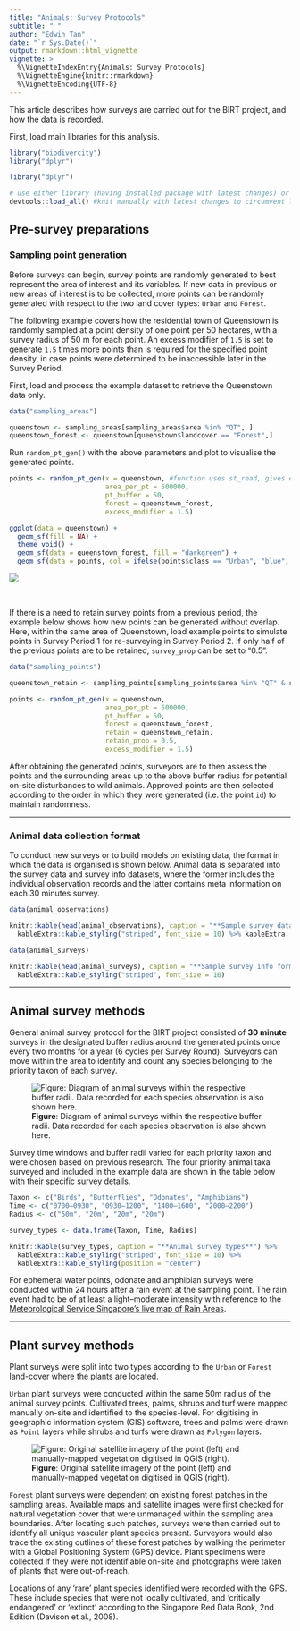 ```yaml
---
title: "Animals: Survey Protocols"
subtitle: " "
author: "Edwin Tan"
date: "`r Sys.Date()`"
output: rmarkdown::html_vignette
vignette: >
  %\VignetteIndexEntry{Animals: Survey Protocols}
  %\VignetteEngine{knitr::rmarkdown}
  %\VignetteEncoding{UTF-8}
---
```


This article describes how surveys are carried out for the BIRT project, and how the data is recorded.

First, load main libraries for this analysis.

```r
library("biodivercity")
library("dplyr")
```

```r
library("dplyr")

# use either library (having installed package with latest changes) or load_all (package in development)
devtools::load_all() #knit manually with latest changes to circumvent library("biodivercity") (use in final version)
```

## Pre-survey preparations

### Sampling point generation

Before surveys can begin, survey points are randomly generated to best represent the area of interest and its variables. If new data in previous or new areas of interest is to be collected, more points can be randomly generated with respect to the two land cover types: `Urban` and `Forest`. 

The following example covers how the residential town of Queenstown is randomly sampled at a point density of one point per 50 hectares, with a survey radius of 50 m for each point. An excess modifier of `1.5` is set to generate `1.5` times more points than is required for the specified point density, in case points were determined to be inaccessible later in the Survey Period.

First, load and process the example dataset to retrieve the Queenstown data only. 

```r
data("sampling_areas")

queenstown <- sampling_areas[sampling_areas$area %in% "QT", ]
queenstown_forest <- queenstown[queenstown$landcover == "Forest",]

```

Run `random_pt_gen()` with the above parameters and plot to visualise the generated points. 

```r
points <- random_pt_gen(x = queenstown, #function uses st_read, gives error here since sample is alr an sf obj
                        area_per_pt = 500000,
                        pt_buffer = 50,
                        forest = queenstown_forest,
                        excess_modifier = 1.5)

ggplot(data = queenstown) +
  geom_sf(fill = NA) +
  theme_void() +
  geom_sf(data = queenstown_forest, fill = "darkgreen") +
  geom_sf(data = points, col = ifelse(points$class == "Urban", "blue", "yellow"), show.legend = "point")
```

![](sample-point-plot.png)

<br>


If there is a need to retain survey points from a previous period, the example below shows how new points can be generated without overlap. Here, within the same area of Queenstown, load example points to simulate points in Survey Period 1 for re-surveying in Survey Period 2. If only half of the previous points are to be retained, `survey_prop` can be set to "0.5".  

```r
data("sampling_points")

queenstown_retain <- sampling_points[sampling_points$area %in% "QT" & sampling_points$period %in% "1", ]

points <- random_pt_gen(x = queenstown,
                        area_per_pt = 500000,
                        pt_buffer = 50,
                        forest = queenstown_forest,
                        retain = queenstown_retain,
                        retain_prop = 0.5,
                        excess_modifier = 1.5)
```

After obtaining the generated points, surveyors are to then assess the points and the surrounding areas up to the above buffer radius for potential on-site disturbances to wild animals. Approved points are then selected according to the order in which they were generated (i.e. the point `id`) to maintain randomness.

---

### Animal data collection format

To conduct new surveys or to build models on existing data, the format in which the data is organised is shown below. Animal data is separated into the survey data and survey info datasets, where the former includes the individual observation records and the latter contains meta information on each 30 minutes survey.

```r

data(animal_observations)

knitr::kable(head(animal_observations), caption = "**Sample survey data format**") %>%
  kableExtra::kable_styling("striped", font_size = 10) %>% kableExtra::scroll_box(width = "100%")
```

```r
data(animal_surveys)

knitr::kable(head(animal_surveys), caption = "**Sample survey info format**") %>%
  kableExtra::kable_styling("striped", font_size = 10)
```

---

## Animal survey methods

General animal survey protocol for the BIRT project consisted of **30 minute** surveys in the designated buffer radius around the generated points once every two months for a year (6 cycles per Survey Round). Surveyors can move within the area to identify and count any species belonging to the priority taxon of each survey. 

![**Figure**: Diagram of animal surveys within the respective buffer radii. Data recorded for each species observation is also shown here.](survey-diagram.png)

Survey time windows and buffer radii varied for each priority taxon and were chosen based on previous research. The four priority animal taxa surveyed and included in the example data are shown in the table below with their specific survey details. 

```r

Taxon <- c("Birds", "Butterflies", "Odonates", "Amphibians")
Time <- c("0700–0930", "0930–1200", "1400–1600", "2000–2200")
Radius <- c("50m", "20m", "20m", "20m")

survey_types <- data.frame(Taxon, Time, Radius)

knitr::kable(survey_types, caption = "**Animal survey types**") %>%
  kableExtra::kable_styling("striped", font_size = 10) %>%
  kableExtra::kable_styling(position = "center")
```

For ephemeral water points, odonate and amphibian surveys were conducted within 24 hours after a rain event at the sampling point. The rain event had to be of at least a light–moderate intensity with reference to the [Meteorological Service Singapore's live map of Rain Areas](http://www.weather.gov.sg/weather-rain-area-50km/).

---

## Plant survey methods

Plant surveys were split into two types according to the `Urban` or `Forest` land-cover where the plants are located. 

`Urban` plant surveys were conducted within the same 50m radius of the animal survey points. Cultivated trees, palms, shrubs and turf were mapped manually on-site and identified to the species-level. For digitising in geographic information system (GIS) software, trees and palms were drawn as `Point` layers while shrubs and turfs were drawn as `Polygon` layers.

![**Figure**: Original satellite imagery of the point (left) and manually-mapped vegetation digitised in QGIS (right).](mapping-diagram.png)

`Forest` plant surveys were dependent on existing forest patches in the sampling areas. Available maps and satellite images were first checked for natural vegetation cover that were unmanaged within the sampling area boundaries. After locating such patches, surveys were then carried out to identify all unique vascular plant species present. Surveyors would also trace the existing outlines of these forest patches by walking the perimeter with a Global Positioning System (GPS) device. Plant specimens were collected if they were not identifiable on-site and photographs were taken of plants that were out-of-reach. 

Locations of any ‘rare’ plant species identified were recorded with the GPS. These include species that were not locally cultivated, and ‘critically endangered’ or ‘extinct’ according to the Singapore Red Data Book, 2nd Edition (Davison et al., 2008).

